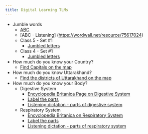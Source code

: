 ```yaml
---
title: Digital Learning TLMs
---
```


+ Jumble words 
  - [ABC](https://wordwall.net/resource/75601979)
  - [ABC - Listening] (https://wordwall.net/resource/75617024)
  - Class 5 - Set #1
    - [Jumbled letters](https://wordwall.net/resource/75836165)
  - Class 4 - Set #1
    - [Jumbled letters](https://wordwall.net/resource/75835827)
+ How much do you know your Country?
  - [Find Capitals on the map](https://wordwall.net/resource/75569664)
+ How much do you know Uttarakhand?
  - [Find the districts of Uttarakhand on the map](https://wordwall.net/resource/75570819)
+ How much do you know your Body?
  - Digestive System
    - [Encyclopedia Britanica Page on Digestive System](https://www.britannica.com/science/human-digestive-system)
    - [Label the parts](https://wordwall.net/resource/75570152)
    - [Listening dictation - parts of digestive system](https://wordwall.net/resource/75570658)
  - Respiratory System
    - [Encyclopedia Britanica on Respiratory System](https://www.britannica.com/science/human-respiratory-system) 
    - [Label the parts](https://wordwall.net/resource/75570544)
    - [Listening dictation - parts of respiratory system](https://wordwall.net/resource/75570720)

